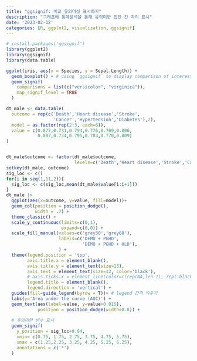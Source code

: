 ```yaml
---
title: "ggsignif: 비교 유의미성 표시하기"
description: "그래프에 통계분석을 통해 유의미한 집단 간 차이 표시"
date: '2023-02-12'
categories: [R, ggplot2, visualization, ggsignif]
---
```


```r
# install.packages('ggsignif')
library(ggplot2)
library(ggsignif)
library(data.table)
```

```r
ggplot(iris, aes(x = Species, y = Sepal.Length)) +
  geom_boxplot() + # using `ggsignif` to display comparison of interest
  geom_signif(
    comparisons = list(c("versicolor", "virginica")),
    map_signif_level = TRUE
  )
```

```r
dt_male <- data.table(
  outcome = rep(c('Death','Heart disease','Stroke',
                  'Cancer','Hypertension','Diabetes'),2),
  model = as.factor(rep(2:3, each=6)),
  value = c(0.877,0.731,0.794,0.776,0.769,0.806,
            0.887,0.734,0.795,0.783,0.770,0.809)
)


dt_male$outcome <- factor(dt_male$outcome, 
                          levels=c('Death','Heart disease','Stroke','Cancer','Hypertension','Diabetes'))
setkey(dt_male, outcome)
sig_loc <- c()
for(i in seq(1,11,2)){
  sig_loc <- c(sig_loc,mean(dt_male$value[i:i+1]))
}
dt_male |> 
  ggplot(aes(x=outcome, y=value, fill=model))+
  geom_col(position = position_dodge(),
           width = .7) +
  theme_classic() +
  scale_y_continuous(limits=c(0,1),
                     expand=c(0,0)) +
  scale_fill_manual(values=c('grey30','grey60'),
                    labels=c('DEMO + PGHD',
                             'DEMO + PGHD + HLD'),
                    ) +
  theme(legend.position = 'top',
        axis.title.x = element_blank(),
        axis.title.y = element_text(size=13),
        axis.text = element_text(size=12, color='black'),
        # axis.ticks.x = element_line(color=c(rep(NA,len-1), rep('black',len))),
        legend.title = element_blank(),
        legend.direction = 'vertical') +
  guides(fill=guide_legend(byrow = T))+ # legend 간격 띄우기
  labs(y='Area under the curve (AUC)') + 
  geom_text(aes(label=value, y=value+0.015),
            position = position_dodge(width=0.8)) +
  
  # 유의미한 변수 표시
  geom_signif(
    y_position = sig_loc+0.04,
    xmin= c(0.75, 1.75, 2.75, 3.75, 4.75, 5.75),
    xmax = c(1.25,2.25, 3.25, 4.25, 5.25, 6.25),
    annotations = c('*')
  )

```
